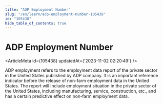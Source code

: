 ```yaml
---
title: "ADP Employment Number"
slug: "/en/learn/adp-employment-number-105438"
id: "105438"
hide_table_of_contents: true
---
```



# ADP Employment Number

<ArticleMeta id={105438} updatedAt={'2023-11-02 02:20:49'} />
<div className='border-solid border-b border-t-0 my-4 border-[var(--ifm-color-gray-300)]' />

ADP employment refers to the employment data report of the private sector in the United States published by ADP company. It is an important reference indicator before the release of non-farm employment data in the United States. The report will include employment situation in the private sector of the United States, including manufacturing, service, construction, etc., and has a certain predictive effect on non-farm employment data.
